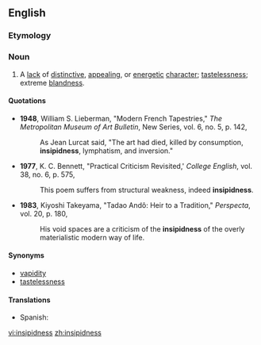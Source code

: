 ==English==

===Etymology===
{{suffix|insipid|ness}}

===Noun===
{{en-noun|-}}

# A [[lack]] of [[distinctive]], [[appealing]], or [[energetic]] [[character]]; [[tastelessness]]; extreme [[blandness]].

====Quotations====
* '''1948''', William S. Lieberman, "Modern French Tapestries," ''The Metropolitan Museum of Art Bulletin'', New Series, vol. 6, no. 5, p. 142,
*: As Jean Lurcat said, "The art had died, killed by consumption, '''insipidness''', lymphatism, and inversion."
* '''1977''', K. C. Bennett, "Practical Criticism Revisited,' ''College English'', vol. 38, no. 6, p. 575,
*: This poem suffers from structural weakness, indeed '''insipidness'''.
* '''1983''', Kiyoshi Takeyama, "Tadao Andô: Heir to a Tradition," ''Perspecta'', vol. 20, p. 180,
*: His void spaces are a criticism of the '''insipidness''' of the overly materialistic modern way of life.

====Synonyms====
* [[vapidity]]
* [[tastelessness]]

====Translations====
{{trans-top|lack of distinctive, appealing, or energetic character}}
* Spanish: {{t|es|insipidez|f}}
{{trans-mid}}
{{trans-bottom}}

[[vi:insipidness]]
[[zh:insipidness]]